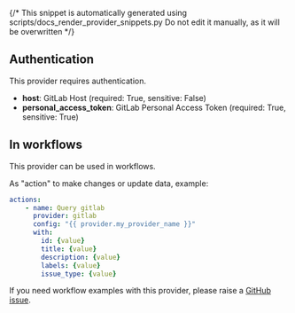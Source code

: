 {/* This snippet is automatically generated using scripts/docs_render_provider_snippets.py 
Do not edit it manually, as it will be overwritten */}

## Authentication
This provider requires authentication.
- **host**: GitLab Host (required: True, sensitive: False)
- **personal_access_token**: GitLab Personal Access Token (required: True, sensitive: True)


## In workflows

This provider can be used in workflows.



As "action" to make changes or update data, example:
```yaml
actions:
    - name: Query gitlab
      provider: gitlab
      config: "{{ provider.my_provider_name }}"
      with:
        id: {value}  
        title: {value}  
        description: {value}  
        labels: {value}  
        issue_type: {value}  
```



If you need workflow examples with this provider, please raise a [GitHub issue](https://github.com/keephq/keep/issues).
